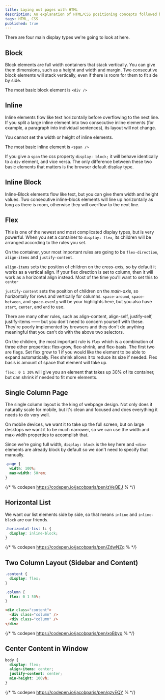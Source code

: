```yaml
---
title: Laying out pages with HTML
description: An explanation of HTML/CSS positioning concepts followed by a series of example layouts with code
tags: HTML, CSS
published: true
---
```


There are four main display types we're going to look at here.

## Block

Block elements are full width containers that stack vertically. You can give them dimensions, such as a height and width and margin. Two consecutive block elements will stack vertically, even if there is room for them to fit side by side.

The most basic block element is `<div />`

## Inline

Inline elements flow like text horizontally before overflowing to the next line. If you split a large inline element into two consecutive inline elements (for example, a paragraph into individual sentences), its layout will not change.

You cannot set the width or height of inline elements.

The most basic inline element is `<span />`

If you give a `span` the css property `display: block;` it will behave identically to a `div` element, and vice versa. The only difference between these two basic elements that matters is the browser default display type.

## Inline Block

Inline-Block elements flow like text, but you can give them width and height values. Two consecutive inline-block elements will line up horizontally as long as there is room, otherwise they will overflow to the next line.

## Flex

This is one of the newest and most complicated display types, but is very powerful. When you set a container to `display: flex`, its children will be arranged according to the rules you set.

On the container, your most important rules are going to be `flex-direction`, `align-items` and `justify-content`.

`align-items` sets the position of children on the _cross-axis_, so by default it works as a vertical align. If your flex direction is set to column, then it will work as a horizontal align instead. Most of the time you'll want to set this to `center`

`justify-content` sets the position of children on the _main-axis_, so horizontally for rows and vertically for columns. `space-around`, `space-between`, and `space-evenly` will be your highlights here, but you also have `start`, `center`, and `end` to use.

There are many other rules, such as align-content, align-self, justify-self, justify-items —— but you don't need to concern yourself with these. They're poorly implemented by browsers and they don't do anything meaningful that you can't do with the above two selectors.

On the children, the most important rule is `flex` which is a combination of three other properties: flex-grow, flex-shrink, and flex-basis. The first two are flags. Set flex grow to 1 if you would like the element to be able to expand automatically. Flex shrink allows it to reduce its size if needed. Flex basis is amount of space that element will take up.

`flex: 0 1 30%` will give you an element that takes up 30% of its container, but can shrink if needed to fit more elements.

## Single Column Page

The single column layout is the king of webpage design. Not only does it naturally scale for mobile, but it's clean and focused and does everything it needs to do very well.

On mobile devices, we want it to take up the full screen, but on large desktops we want it to be much narrower, so we can use the width and max-width properties to accomplish that.

Since we're going full width, `display: block` is the key here and `<div>` elements are already block by default so we don't need to specify that manually.

```css numbered
.page {
  width: 100%;
  max-width: 50rem;
}
```

{/* % codepen https://codepen.io/jacobparis/pen/zVeQEJ % */}

## Horizontal List

We want our list elements side by side, so that means `inline` and `inline-block` are our friends.

```css numbered
.horizontal-list li {
  display: inline-block;
}
```

{/* % codepen https://codepen.io/jacobparis/pen/ZdwNZq % */}

## Two Column Layout (Sidebar and Content)

```css numbered
.content {
  display: flex;
}

.column {
  flex: 0 1 50%;
}
```

```html
<div class="content">
  <div class="column" />
  <div class="column" />
</div>
```

{/* % codepen https://codepen.io/jacobparis/pen/xoBbyp % */}

## Center Content in Window

```css numbered
body {
  display: flex;
  align-items: center;
  justify-content: center;
  min-height: 100vh;
}
```

{/* % codepen https://codepen.io/jacobparis/pen/qzvEQY % */}
